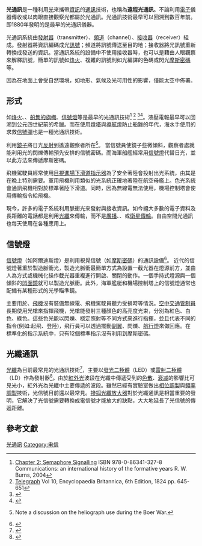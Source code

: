 '''光通訊'''是一種利用[[光|光]]來攜帶[[資訊|資訊]]的[[通訊|通訊]]技術，也稱為'''遠程光通訊'''。不論利用[[電子|電子]]儀器傳收或以肉眼直接觀察光都屬於光通訊。光通訊技術最早可以回溯到數百年前。即1880年發明的{{le|光電話機|photophone}}是最早的光通訊儀器。

光通訊系統由[[發射器|發射器]]（transmitter）、[[頻道|頻道]]（channel）、[[接收器|接收器]]（receiver）組成。發射器將資訊編碼成光[[訊號|訊號]]；頻道將訊號傳送至目的地；接收器將光訊號重新轉換成發送的資訊。當通訊系統的設備中不使用接收器時，也可以是藉由人眼觀察來解釋訊號，簡單的訊號如[[烽火|烽火]]、複雜的訊號則如光編譯的色碼或閃光[[摩斯密碼|摩斯密碼]]等。

因為在地面上會受自然環境，如地形、氣候及光可用性的影響，{{le|自由空間光通訊|Free-space optical communication}}僅能太空中佈署。

==形式==
如[[烽火|烽火]]、{{le|液壓電報|Hydraulic telegraph}}、[[國際信號旗|船隻的旗幟]]、[[信號燈|信號燈]]等是最早的光通訊技術<ref name="Burns2004">[http://books.google.com/books?id=7eUUy8-VvwoC&pg=PA29 Chapter 2: Semaphore Signalling] {{Wayback|url=http://books.google.com/books?id=7eUUy8-VvwoC&pg=PA29 |date=20170109172346 }} ISBN 978-0-86341-327-8 Communications: an international history of the formative years R. W. Burns, 2004</ref>
<ref name="EncyBrit1824">[http://books.google.com/books?id=MsYnAAAAMAAJ&pg=PA645 Telegraph] {{Wayback|url=http://books.google.com/books?id=MsYnAAAAMAAJ&pg=PA645 |date=20170109134415 }} Vol 10, Encyclopaedia Britannica, 6th Edition, 1824 pp. 645-651</ref>
<ref>{{cite web|url=http://www.nps.gov/fire/utility/uti_tl_perspectivestext.cfm|title=Nation Park Service Fire History Timeline|language=en|accessdate=2016-04-07|archive-date=2011-12-06|archive-url=https://web.archive.org/web/20111206222450/http://www.nps.gov/fire/utility/uti_tl_perspectivestext.cfm|dead-url=no}}</ref><ref>{{cite web|url=http://lewisandclarkjournals.unl.edu/read/?_xmlsrc=1805-07-20.xml&_xslsrc=LCstyles.xsl|title=Lewis and Clark Journals, July 20, 1805|language=en|accessdate=2016-04-07|archive-date=2014-07-27|archive-url=https://web.archive.org/web/20140727093803/http://lewisandclarkjournals.unl.edu/read/?_xmlsrc=1805-07-20.xml&_xslsrc=LCstyles.xsl|dead-url=yes}}</ref>。液壓電報最早可以回溯到公元四世紀前的希臘。而在使用[[燈塔|燈塔]]與[[導航燈|導航燈]]防止船難的年代，海水手使用的求救[[信號槍|信號彈]]也是一種光通訊技術。

{{le|日像儀|Heliograph}}利用[[鏡子|鏡子]]將日光[[反射|反射]]到遙遠觀察者所在<ref name="Boer">{{cite web
|url=http://samilitaryhistory.org/vol111jh.html
|author=Harris, J.D.
|title=Wire At War - Signals communication in the South African War 1899–1902
|accessdate=2016-03-25
|language=en
|archive-date=2020-07-15
|archive-url=https://web.archive.org/web/20200715182136/http://samilitaryhistory.org/vol111jh.html
|dead-url=no
}}Note a discussion on the heliograph use during the Boer War.</ref>。
當信號員使鏡子些微傾斜，觀察者處就能利用光的閃爍傳輸預先安排的信號密碼。而海軍船艦經常用[[信號燈|信號燈]]代替日光，並以此方法來傳遞摩斯密碼。

飛機駕駛員經常使用[[目視進場下滑顯示燈|目視進場下滑道指示器]]為了安全著陸會投射出光系統，由其是在晚上特別需要。軍用飛機利用類似的光系統正確地著陸在航空母艦上。色光系統會通訊飛機相對於標準著陸下滑道。同時，因為無線電無法使用，機場控制塔會使用{{le|阿爾迪斯燈|Aldis lamps}}傳輸指令給飛機。

現今，許多的電子系統利用脈衝光來發射與接收資訊。如今絕大多數的電子資料及長距離的電話都是利用[[光纖通訊|光纖]]來傳輸，而不是[[廣播|廣播]]、{{le|地面微波|terrestrial microwave}}、或[[人造衛星|衛星傳輸]]。自由空間光通訊也每天使用在各種應用上。

==信號燈==
[[信號燈|信號燈]]（如阿爾迪斯燈）是利用視覺信號（如[[摩斯密碼|摩斯密碼]]）的通訊設備<ref>{{cite web 
|author=Neal McEwen, K5RW 
|url=http://www.telegraph-office.com/pages/Black-Watch-Signal-Unit.html 
|title=Victorian Era Visual Signalling Instruments -Black Watch, 42nd Royal Highland Regiment Signalling Unit, c. 1898 
|publisher=Telegraph-office.com 
|date= 
|accessdate=2012-06-13 
|language=en 
|archive-date=2020-11-11 
|archive-url=https://web.archive.org/web/20201111171750/http://www.telegraph-office.com//pages/Black-Watch-Signal-Unit.html 
|dead-url=no 
}}</ref>。
近代的信號燈著重於製造脈衝光，製造光脈衝最簡單方式為設置一截光器在燈源前方，並由人為方式或機械化操作截光器重複進行開啟、關閉的動作。一個手持式燈源與一個傾斜的[[凹面鏡|凹面鏡]]就可以製造光脈衝。此外，海軍艦艇和機場控制塔上的信號燈通常也配備有某種形式的光學瞄準鏡。

{{le|航空光信號|Aviation light signals}}主要用於{{le|無線電失靈|NORDO}}、[[飛機|飛機]]沒有裝備無線電、飛機駕駛員聽力受損時等情況。[[航空交通管制|空中交通管制員]]長期使用光槍來指揮飛機，光槍能發射三種顏色的高亮度光束，分別為紅色、白色、綠色。這些色光能以閃爍、穩定照射等不同方式來進行指揮，並且代表不同的指令(例如:起飛、登陸)，飛行員可以透過擺動[[副翼|副翼]]、閃爍{{le|著陸燈|Landing lights}}、[[航行燈|航行燈]]來做回應。在標準化的指示系統中，只有12個標準指示沒有利用到摩斯密碼。

==光纖通訊==
{{main|光纖通訊}}
[[光纖|光纖]]為目前最常見的光通訊技術<ref name=Hecht2002>{{cite book
|last =Hecht 
|first=Eugene
|title=Optics
|url =https://archive.org/details/optics00hech_225
|year=2002
|location=United States of America
|publisher=Addison Wesley
|edition= 4th
|pages=[https://archive.org/details/optics00hech_225/page/n203 197]
|isbn=0-8053-8566-5
|language=en}}</ref>，主要以[[發光二極體|發光二極體]]（LED）或[[雷射二極體|雷射二極體]]（LD）作為發射器<ref>{{cite journal
|last=Idachaba
|first=Francis
|coauthors=Dike U. Ike, Orovwode Hope
|title=Future Trends in Fiber Optics Communication
|url=http://www.iaeng.org/publication/WCE2014/WCE2014_pp438-442.pdf
|journal=Proceedings of the World Congress on Engineering 2014
|volume=I
|publisher=WCE
|location=London UK
|date=2014-07-02
|accessdate=2016-03-25
|isbn=978-988-19252-7-5
|language=en
|archive-date=2018-06-19
|archive-url=https://web.archive.org/web/20180619062505/http://www.iaeng.org/publication/WCE2014/WCE2014_pp438-442.pdf
|dead-url=no
}}</ref>。由於[[紅外光|紅外光]]波段在光纖中傳遞受到的[[色散|色散]]、[[衰减|衰减]]的影響比可見光小，紅外光為光纖中主要傳遞的波段。雖然已經有實驗室做出[[相位调制|相位調製]]與[[頻率調製|頻率調製]]技術，光信號目前還以{{le|強度調製|Intensity modulation}}最常見。[[光放大器|摻鉺光纖放大器]]對於光纖通訊是相當重要的發明，它解決了光信號需要轉換成電信號才能放大的缺點，大大地延長了光信號的傳遞距離。

==參考文獻==
{{reflist}}

{{光通信}}
[[Category:光通訊|]]
[[Category:电信|Category:电信]]